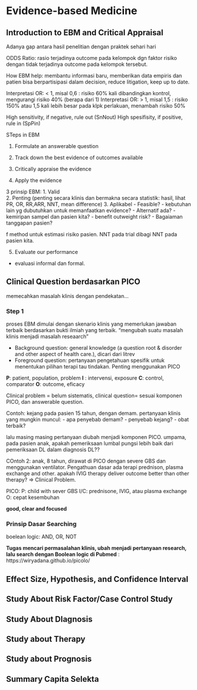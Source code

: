 # Evidence-based Medicine

## Introduction to EBM and Critical Appraisal

Adanya gap antara hasil penelitian dengan praktek sehari hari

ODDS Ratio: rasio terjadinya outcome pada kelompok dgn faktor risiko dengan tidak terjadinya outcome pada kelompok tersebut.

How EBM help: membantu informasi baru, memberikan data empiris dan patien bisa berpartisipasi dalam decision, reduce litigation, keep up to date.

Interpretasi OR: \< 1, misal 0,6 : risiko 60% kali dibandingkan kontrol, mengurangi risiko 40% (berapa dari 1) Interpretasi OR: \> 1, misal 1,5 : risiko 150% atau 1,5 kali lebih besar pada klpk perlakuan, menambah risiko 50%

High sensitivity, if negative, rule out (SnNout) High spesifisity, if positive, rule in (SpPin)

STeps in EBM

1.  Formulate an answerable question

2.  Track down the best evidence of outcomes available

3.  Critically appraise the evidence

4.  Apply the evidence

3 prinsip EBM: 1. Valid\
2. Penting (penting secara klinis dan bermakna secara statistik: hasil, lihat PR, OR, RR,ARR, NNT, mean difference) 3. Aplikabel - Feasible? - kebutuhan lain yg dubutuhkan untuk memanfaatkan evidence? - Alternatif ada? - kemiripan sampel dan pasien kita? - benefit outweight risk? - Bagaiaman tanggapan pasien?

f method untuk estimasi risiko pasien. NNT pada trial dibagi NNT pada pasien kita.

5.  Evaluate our performance

-   evaluasi informal dan formal.

## Clinical Question berdasarkan PICO

memecahkan masalah klinis dengan pendekatan...

### Step 1

proses EBM dimulai dengan skenario klinis yang memerlukan jawaban terbaik berdasarkan bukti ilmiah yang terbaik. "mengubah suatu masalah klinis menjadi masalah reseaarch"

-   Background question: general knowledge (a question root & disorder and other aspect of health care.), dicari dari litrev
-   Foreground question: pertanyaan pengetahuan spesifik untuk menentukan pilihan terapi tau tindakan. Penting menggunakan PICO

**P**: patient, population, problem **I** : intervensi, exposure **C**: control, comparator **O**: outcome, eficacy

Clinical problem = belum sistematis, clinical question= sesuai komponen PICO, dan answerable question.

Contoh: kejang pada pasien 15 tahun, dengan demam. pertanyaan klinis yang mungkin muncul: - apa penyebab demam? - penyebab kejang? - obat terbaik?

lalu masing masing pertanyaan diubah menjadi komponen PICO. umpama, pada pasien anak, apakah pemeriksaan lumbal pungsi lebih baik dari pemeriksaan DL dalam diagnosis DL??

COntoh 2: anak, 8 tahun, dirawat di PICO dengan severe GBS dan menggunakan ventilator. Pengathuan dasar ada terapi prednison, plasma exchange and other. apakah IVIG therapy deliver outcome better than other therapy? =\> Clinical Problem.

PICO: P: child with sever GBS I/C: prednisone, IVIG, atau plasma exchange O: cepat kesembuhan

**good, clear and focused**

### Prinsip Dasar Searching

boelean logic: AND, OR, NOT

**Tugas mencari permasalahan klinis, ubah menjadi pertanyaan research, lalu search dengan Boolean logic di Pubmed** : https://wiryadana.github.io/picolo/

## Effect Size, Hypothesis, and Confidence Interval

## Study About Risk Factor/Case Control Study

## Study About DIagnosis

## Study about Therapy

## Study about Prognosis

## Summary Capita Selekta
